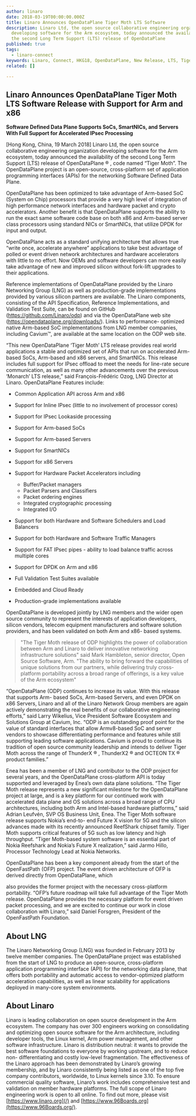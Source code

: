 ```yaml
---
author: linaro
date: 2018-03-19T00:00:00.000Z
title: Linaro Announces OpenDataPlane Tiger Moth LTS Software
description: Linaro Ltd, the open source collaborative engineering organization
  developing software for the Arm ecosystem, today announced the availability of
  the second Long Term Support (LTS) release of OpenDataPlane
published: true
tags:
  - linaro-connect
keywords: Linaro, Connect, HKG18, OpenDataPlane, New Release, LTS, Tiger, Moth, Software
related: []

---
```


## Linaro Announces OpenDataPlane Tiger Moth LTS Software Release with Support for Arm and x86

**Software Defined Data Plane Supports SoCs, SmartNICs, and Servers**
**With Full Support for Accelerated IPsec Processing**

\[Hong Kong, China, 19 March 2018] Linaro Ltd, the open source collaborative engineering
organization developing software for the Arm ecosystem, today announced the availability of the
second Long Term Support (LTS) release of OpenDataPlane ® , code named “Tiger Moth”. The
OpenDataPlane project is an open-source, cross-platform set of application programming
interfaces (APIs) for the networking Software Defined Data Plane.

OpenDataPlane has been optimized to take advantage of Arm-based SoC (System on Chip)
processors that provide a very high level of integration of high performance network interfaces
and hardware packet and crypto accelerators. Another benefit is that OpenDataPlane supports
the ability to run the exact same software code base on both x86 and Arm-based server class
processors using standard NICs or SmartNICs, that utilize DPDK for input and output.

OpenDataPlane acts as a standard unifying architecture that allows true “write once, accelerate
anywhere” applications to take best advantage of polled or event driven network architectures
and hardware accelerators with little to no effort. Now OEMs and software developers can more
easily take advantage of new and improved silicon without fork-lift upgrades to their
applications.

Reference implementations of OpenDataPlane provided by the Linaro Networking Group (LNG)
as well as production-grade implementations provided by various silicon partners are available.
The Linaro components, consisting of the API Specification, Reference Implementations, and
Validation Test Suite, can be found on GitHub (https://github.com/Linaro/odp) and via the
OpenDataPlane web site (https://opendataplane.org/downloads/). Links to performance-
optimized native Arm-based SoC implementations from LNG member companies, including
Cavium™, are available at the same location on the ODP web site.

“This new OpenDataPlane ‘Tiger Moth’ LTS release provides real world applications a stable
and optimized set of APIs that run on accelerated Arm-based SoCs, Arm-based and x86
servers, and SmartNICs. This release includes full support for IPsec offload to meet the needs
for line-rate secure communication, as well as many other advancements over the previous
‘Monarch’ LTS release,” said François-Frédéric Ozog, LNG Director at Linaro.
OpenDataPlane Features include:

* Common Application API across Arm and x86

* Support for Inline IPsec (little to no involvement of processor cores)

* Support for IPsec Lookaside processing

* Support for Arm-based SoCs

* Support for Arm-based Servers

* Support for SmartNICs

* Support for x86 Servers

* Support for Hardware Packet Accelerators including
  * Buffer/Packet managers
  * Packet Parsers and Classifiers
  * Packet ordering engines
  * Integrated cryptographic processing
  * Integrated I/O

* Support for both Hardware and Software Schedulers and Load Balancers

* Support for both Hardware and Software Traffic Managers

* Support for FAT IPsec pipes - ability to load balance traffic across multiple cores

* Support for DPDK on Arm and x86

* Full Validation Test Suites available

* Embedded and Cloud Ready

* Production-grade implementations available

OpenDataPlane is developed jointly by LNG members and the wider open source community to
represent the interests of application developers, silicon vendors, telecom equipment
manufacturers and software solution providers, and has been validated on both Arm and x86-
based systems.

> "The Tiger Moth release of ODP highlights the power of collaboration between Arm and Linaro
> to deliver innovative networking infrastructure solutions"
> said Mark Hambleton, senior director, Open Source Software, Arm.
> "The ability to bring forward the capabilities of unique solutions
> from our partners, while delivering truly cross-platform portability across a broad range of
> offerings, is a key value of the Arm ecosystem"

“OpenDataPlane (ODP) continues to increase its value. With this release that supports Arm-
based SoCs, Arm-based Servers, and even DPDK on x86 Servers, Linaro and all of the Linaro
Network Group members are again actively demonstrating the real benefits of our collaborative
engineering efforts,” said Larry Wikelius, Vice President Software Ecosystem and Solutions
Group at Cavium, Inc. “ODP is an outstanding proof point for the value of standard interfaces
that allow Armv8-based SoC and server vendors to showcase differentiating performance and
features while still supporting leading software applications. Cavium is proud to continue its
tradition of open source community leadership and intends to deliver Tiger Moth across the
range of ThunderX ® , ThunderX2 ® and OCTEON TX ® product families.”

Enea has been a member of LNG and contributor to the ODP project for several years, and the
OpenDataPlane cross-platform API is today supported and leveraged by Enea’s own data plane
solutions. “The Tiger Moth release represents a new significant milestone for the
OpenDataPlane project at large, and is a key platform for our continued work with accelerated
data plane and OS solutions across a broad range of CPU architectures, including both Arm
and Intel-based hardware platforms,” said Adrian Leufvén, SVP OS Business Unit, Enea.
The Tiger Moth software release supports Nokia’s end-to- end Future X vision for 5G and the
silicon advances made with its recently announced ReefShark chipset family. Tiger Moth
supports critical features of 5G such as low latency and high throughput. “Tiger Moth-based
system software is an essential part of Nokia Reefshark and Nokia’s Future X realization,” said
Jarmo Hillo, Processor Technology Lead at Nokia Networks.

OpenDataPlane has been a key component already from the start of the OpenFastPath (OFP)
project. The event driven architecture of OFP is derived directly from OpenDataPlane, which

also provides the former project with the necessary cross-platform portability. “OFP’s future
roadmap will take full advantage of the Tiger Moth release. OpenDataPlane provides the
necessary platform for event driven packet processing, and we are excited to continue our work
in close collaboration with Linaro,” said Daniel Forsgren, President of the OpenFastPath
Foundation.

## About LNG

The Linaro Networking Group (LNG) was founded in February 2013 by twelve member
companies. The OpenDataPlane project was established from the start of LNG to produce an
open-source, cross-platform application programming interface (API) for the networking data
plane, that offers both portability and automatic access to vendor-optimized platform
acceleration capabilities, as well as linear scalability for applications deployed in many-core
system environments.

## About Linaro

Linaro is leading collaboration on open source development in the Arm ecosystem. The
company has over 300 engineers working on consolidating and optimizing open source
software for the Arm architecture, including developer tools, the Linux kernel, Arm power
management, and other software infrastructure. Linaro is distribution neutral: it wants to provide
the best software foundations to everyone by working upstream, and to reduce non-
differentiating and costly low-level fragmentation. The effectiveness of the Linaro approach has
been demonstrated by Linaro’s growing membership, and by Linaro consistently being listed as
one of the top five company contributors, worldwide, to Linux kernels since 3.10.
To ensure commercial quality software, Linaro’s work includes comprehensive test and
validation on member hardware platforms. The full scope of Linaro engineering work is open to
all online. To find out more, please visit [https://www.linaro.org](/) and [https://www.96Boards.org](https://www.96Boards.org/).
